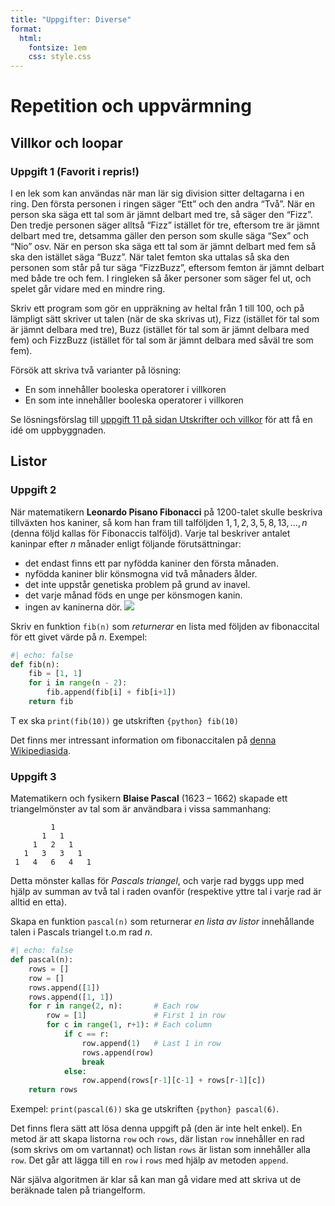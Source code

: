 ---
title: "Uppgifter: Diverse"
format:
  html:
    fontsize: 1em
    css: style.css
---

# Repetition och uppvärmning

## Villkor och loopar

### Uppgift 1 (Favorit i repris!)

I en lek som kan användas när man lär sig division sitter deltagarna i en
ring. Den första personen i ringen säger "Ett" och den andra "Två".
När en person ska säga ett tal som är jämnt delbart med tre, så säger den
"Fizz". Den tredje personen säger alltså "Fizz" istället för tre, eftersom
tre är jämnt delbart med tre, detsamma gäller den person som skulle säga "Sex"
och "Nio" osv. När en person ska säga ett tal som är jämnt delbart med fem
så ska den istället säga "Buzz". När talet femton ska uttalas så ska den
personen som står på tur säga "FizzBuzz", eftersom femton är jämnt delbart
med både tre och fem. I ringleken så åker personer som säger fel ut, och spelet
går vidare med en mindre ring.

Skriv ett program som gör en uppräkning av heltal från 1 till 100, och på
lämpligt sätt skriver ut talen (när de ska skrivas ut), Fizz (istället för tal
som är jämnt delbara med tre), Buzz (istället för tal som är jämnt delbara med
fem) och FizzBuzz (istället för tal som är jämnt delbara med såväl tre som fem).

Försök att skriva två varianter på lösning:

* En som innehåller booleska operatorer i villkoren
* En som inte innehåller booleska operatorer i villkoren

Se lösningsförslag till
[uppgift 11 på sidan Utskrifter och villkor](../utskrift-och-villkor/index.qmd#uppgift-11)
för att få en idé om uppbyggnaden.

## Listor

### Uppgift 2

När matematikern **Leonardo Pisano Fibonacci** på 1200-talet skulle beskriva
tillväxten hos kaniner, så kom han fram till talföljden
$1, 1, 2, 3, 5, 8, 13,..., n$ (denna följd kallas för Fibonaccis talföljd).
Varje tal beskriver antalet kaninpar efter $n$ månader enligt följande
förutsättningar:

* det endast finns ett par nyfödda kaniner den första månaden.
* nyfödda kaniner blir könsmogna vid två månaders ålder.
* det inte uppstår genetiska problem på grund av inavel.
* det varje månad föds en unge per könsmogen kanin.
* ingen av kaninerna dör.
![](https://upload.wikimedia.org/wikipedia/commons/7/7a/FibonacciRabbit.svg)

Skriv en funktion `fib(n)` som *returnerar* en lista med följden av fibonaccital
för ett givet värde på $n$. Exempel:

```{python}
#| echo: false
def fib(n):
    fib = [1, 1]
    for i in range(n - 2):
        fib.append(fib[i] + fib[i+1])
    return fib
```

T ex ska `print(fib(10))` ge utskriften `{python} fib(10)`

Det finns mer intressant information om fibonaccitalen på
[denna Wikipediasida](https://sv.wikipedia.org/wiki/Fibonaccital).

### Uppgift 3

Matematikern och fysikern **Blaise Pascal** (1623 -- 1662) skapade ett
triangelmönster av tal som är användbara i vissa sammanhang:

```
         1
       1   1
     1   2   1
   1   3   3   1
 1   4   6   4   1
```
Detta mönster kallas för *Pascals triangel*, och varje rad byggs upp med hjälp
av summan av två tal i raden ovanför (respektive yttre tal i varje rad är
alltid en etta).

Skapa en funktion `pascal(n)` som returnerar *en lista av listor* innehållande
talen i Pascals triangel t.o.m rad $n$.

```{python}
#| echo: false
def pascal(n):
    rows = []
    row = []
    rows.append([1])
    rows.append([1, 1])
    for r in range(2, n):       # Each row
        row = [1]               # First 1 in row
        for c in range(1, r+1): # Each column
            if c == r:
                row.append(1)   # Last 1 in row
                rows.append(row)
                break
            else:
                row.append(rows[r-1][c-1] + rows[r-1][c])
    return rows

```

Exempel: `print(pascal(6))` ska ge utskriften `{python} pascal(6)`.

Det finns flera sätt att lösa denna uppgift på (den är inte helt enkel). En
metod är att skapa listorna `row` och `rows`, där listan `row` innehåller en
rad (som skrivs om om vartannat) och listan `rows` är listan som innehåller alla
`row`. Det går att lägga till en `row` i `rows` med hjälp av metoden `append`.

När själva algoritmen är klar så kan man gå vidare med att skriva ut de
beräknade talen på triangelform.